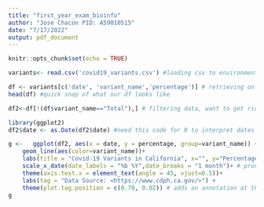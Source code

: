 ```yaml
---
title: "first_year_exam_bioinfo"
author: "Jose Chacon PID: A59010515"
date: "7/17/2022"
output: pdf_document
---
```


```r
knitr::opts_chunk$set(echo = TRUE)
```


```r
variants<- read.csv('covid19_variants.csv') #loading csv to environment
```

```r
df <- variants[c('date', 'variant_name','percentage')] # retrieving only 3 columns from dataset
head(df) #quick snap of what our df looks like
```

```r

df2<-df[!(df$variant_name=="Total"),] # filtering data, want to get rid of "Total" rows
```



```r
library(ggplot2)
df2$date <- as.Date(df2$date) #need this code for R to interpret dates

g <-   ggplot(df2, aes(x = date, y = percentage, group=variant_name)) +
    geom_line(aes(color=variant_name))+
    labs(title = "Covid-19 Variants in California", x="", y="Percentage of sequenced specimens")+
    scale_x_date(date_labels = "%b %Y",date_breaks = "1 month")+ # provides date format for the x axis
    theme(axis.text.x = element_text(angle = 45, vjust=0.5))+
    labs(tag = "Data Source: <https://www.cdph.ca.gov/>") +
    theme(plot.tag.position = c(0.70, 0.02)) # adds an annotation at the bottom of the figure
g

```



